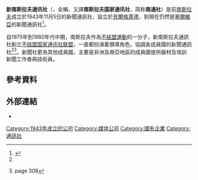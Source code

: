 {{expand|time=2014-11-11T02:56:44+00:00}}
{{Infobox company
| name           = 新南斯拉夫通讯社<br />Tanjug
| logo           = <!-- 檔案不存在 [[File:Tanjug_logo.png|155px]] ，可從英文維基百科取得 -->
| type           = [[國營企業|國營企業]]
| company_slogan = 
| fate           = 
| successor      = 
| foundation     = {{Start date|1943|11|5|df=y}}
| defunct        = 
| location       = [[Belgrade|Belgrade]], [[Serbia|Serbia]]
| key_people     = Branka Đukić (Director)
| industry       = [[News_media|News media]]
| services       = [[Wire_service|Wire service]]
| revenue        = {{decrease}} [[Euro|€]]2.66 million <small>(2013)</small><ref name=prvi>{{cite web|title=Основни подаци из консолидованог  финансијског извештаја за 2013. годину|url=http://fi.apr.gov.rs/prijemfi/cir/podaci.asp?strSearch=07022301&kod=82f61f37853a91244e9af33ba825e81538ef8dd8&godina=2013|work=Agencija za privredne registre Srbije|accessdate=18 June 2014|archive-date=2016-03-04|archive-url=https://web.archive.org/web/20160304022920/http://fi.apr.gov.rs/prijemfi/cir/podaci.asp?strSearch=07022301&kod=82f61f37853a91244e9af33ba825e81538ef8dd8&godina=2013|dead-url=no}}{{sr icon}}</ref>
| net_income     = {{decrease}} €5,713 <small>(2013)</small><ref name=prvi/>
| assets         = {{decrease}} €1.60 million <small>(2013)</small><ref name=prvi/>
| equity         = {{decrease}} €0.94 million <small>(2013)</small><ref name=prvi/>
| num_employees  = 216<ref name=prvi/>
| owner          = [[Government_of_Serbia|Government of Serbia]]
| subsid         = 
| homepage       = {{URL|www.tanjug.rs}}
| footnotes      = 
}}
'''新南斯拉夫通讯社'''（{{lang-sr|'''Танјуг'''}}，全稱{{lang-sr|'''T'''elegrafska '''A'''gencija '''N'''ove '''Jug'''oslavije}}，又譯'''南斯拉夫国家通讯社'''，简称'''南通社'''）是前[[南斯拉夫|南斯拉夫]]成立於1943年11月5日的新聞通訊社，設立於[[貝爾格萊德|貝爾格萊德]]，到現在仍然是[[塞爾維亞|塞爾維亞]]的新聞通訊社<ref name="tanjug">{{cite web |url=http://www.tanjug.rs/otanjugu.aspx |title=Telegrafska Agencija Nove Jugoslavije |language=en }}</ref>。

自1975年到1980年代中期，南斯拉夫作為[[不結盟運動|不結盟運動]]的一分子，新南斯拉夫通訊社創立[[不结盟国家通讯社联盟|不结盟国家通讯社联盟]]，一直都扮演着領導角色，協調各成員國的新聞通訊社<ref name="tanjug"/><ref>{{cite book|last = Garson|first = G. David|title = Social Dimensions of Information Technology: Issues for the New Millennium|publisher = Idea Group Inc (IGI)|year = 2000|url = http://books.google.co.uk/books?id=l5uqpzpFHH4C|isbn = 9781878289865|access-date = 2014-11-11|archive-date = 2014-12-07|archive-url = https://web.archive.org/web/20141207151006/http://books.google.co.uk/books?id=l5uqpzpFHH4C|dead-url = no}}page 308</ref>。新聞社更為其他成員國，主要是非洲及南亞地區的成員國提供器材及培訓新聞工作者與技術員。

==參考資料==
{{reflist}}

==外部連結==
* {{Official website|www.tanjug.rs}}

[[Category:1943年成立的公司|Category:1943年成立的公司]]
[[Category:媒体公司|Category:媒体公司]]
[[Category:國有企業|Category:國有企業]]
[[Category:通訊社|Category:通訊社]]

{{Serbia-company-stub}}